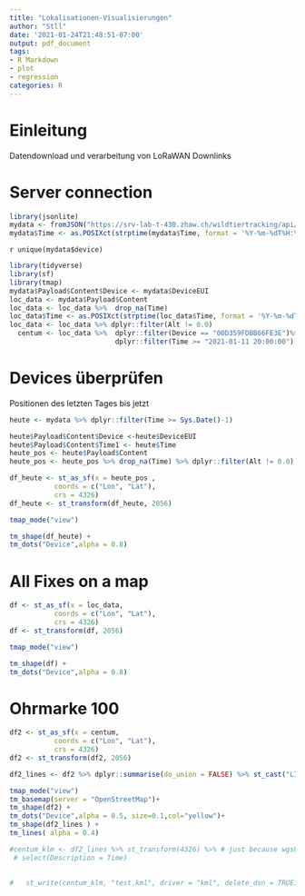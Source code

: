 ```yaml
---
title: "Lokalisationen-Visualisierungen"
author: "Stll"
date: '2021-01-24T21:48:51-07:00'
output: pdf_document
tags:
- R Markdown
- plot
- regression
categories: R
---
```



# Einleitung     
Datendownload und verarbeitung von LoRaWAN Downlinks
  
# Server connection
```r
library(jsonlite)
mydata <- fromJSON("https://srv-lab-t-430.zhaw.ch/wildtiertracking/api/parsed-data/json")
mydata$Time <- as.POSIXct(strptime(mydata$Time, format = '%Y-%m-%dT%H:%M:%S'), format = '%Y-%m-%dT%H:%M:%S')

```

`r unique(mydata$device)`

```r
library(tidyverse)
library(sf)
library(tmap)
mydata$Payload$Content$Device <- mydata$DeviceEUI
loc_data <- mydata$Payload$Content
loc_data <- loc_data %>%  drop_na(Time) 
loc_data$Time <- as.POSIXct(strptime(loc_data$Time, format = '%Y-%m-%dT%H:%M:%S'), format = '%Y-%m-%dT%H:%M:%S')
loc_data <- loc_data %>% dplyr::filter(Alt != 0.0)
  centum <- loc_data %>%  dplyr::filter(Device == "00D359FDBB66FE3E")%>% 
                          dplyr::filter(Time >= "2021-01-11 20:00:00")
```


# Devices überprüfen 
Positionen des letzten Tages bis jetzt
```r
heute <- mydata %>% dplyr::filter(Time >= Sys.Date()-1)

heute$Payload$Content$Device <-heute$DeviceEUI
heute$Payload$Content$Time1 <- heute$Time
heute_pos <- heute$Payload$Content
heute_pos <- heute_pos %>% drop_na(Time) %>% dplyr::filter(Alt != 0.0) # %>% dplyr::select(21,22,23,24,26)

df_heute <- st_as_sf(x = heute_pos ,                         
           coords = c("Lon", "Lat"),
           crs = 4326)
df_heute <- st_transform(df_heute, 2056)

tmap_mode("view")

tm_shape(df_heute) +
tm_dots("Device",alpha = 0.8)
```
    


# All Fixes on a map

```r
df <- st_as_sf(x = loc_data,                         
           coords = c("Lon", "Lat"),
           crs = 4326)
df <- st_transform(df, 2056)

tmap_mode("view")

tm_shape(df) +
tm_dots("Device",alpha = 0.8)
```

# Ohrmarke 100
```r
df2 <- st_as_sf(x = centum,                         
           coords = c("Lon", "Lat"),
           crs = 4326)
df2 <- st_transform(df2, 2056)

df2_lines <- df2 %>% dplyr::summarise(do_union = FALSE) %>% st_cast("LINESTRING")

tmap_mode("view")
tm_basemap(server = "OpenStreetMap")+
tm_shape(df2) +
tm_dots("Device",alpha = 0.5, size=0.1,col="yellow")+
tm_shape(df2_lines ) +
tm_lines( alpha = 0.4)   

```


```r

#centum_klm <- df2_lines %>% st_transform(4326) %>% # just because wgs84...
 # select(Description = Time)

  
#   st_write(centum_klm, "test.kml", driver = "kml", delete_dsn = TRUE)

```


